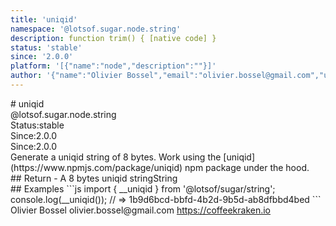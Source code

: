 ```yaml
---
title: 'uniqid'
namespace: '@lotsof.sugar.node.string'
description: function trim() { [native code] }
status: 'stable'
since: '2.0.0'
platform: '[{"name":"node","description":""}]'
author: '{"name":"Olivier Bossel","email":"olivier.bossel@gmail.com","url":"https://coffeekraken.io"}'
---
```

<div class="docmap-mdx">
# uniqid
<div class="_namespace">@lotsof.sugar.node.string</div>
<div class="_metas">
<div class="_status"><span class="_status-label">Status:</span><span class="_status-value -stable">stable</span></div>
<div class="_since"><span class="_since-label">Since:</span><span class="_since-value">2.0.0</span></div>
<div class="_since"><span class="_since-label">Since:</span><span class="_since-value">2.0.0</span></div>
</div>
<div class="_description">
Generate a uniqid string of 8 bytes. Work using the [uniqid](https://www.npmjs.com/package/uniqid) npm package under the hood.
</div>
<div class="_return">
## Return
- <span class="_description">A 8 bytes uniqid string</span><span class="_default"></span><span class="_type">String</span>
</div>
<div class="_examples">
## Examples
```js
import { __uniqid } from '@lotsof/sugar/string';
console.log(__uniqid()); // => 1b9d6bcd-bbfd-4b2d-9b5d-ab8dfbbd4bed
```
</div>
<div class="_author">
<span class="_name">Olivier Bossel</span>
<span class="_email">olivier.bossel@gmail.com</span>
<a href="https://coffeekraken.io" target="_blank" class="_url">https://coffeekraken.io</a>
</div>
</div>